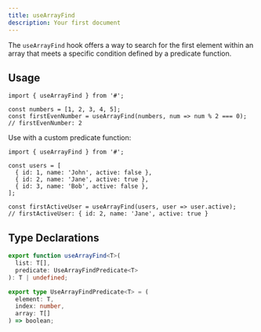 ```yaml
---
title: useArrayFind
description: Your first document
---
```


The `useArrayFind` hook offers a way to search for the first element within an array that meets a specific condition defined by a predicate function.

## Usage

```tsx
import { useArrayFind } from '#';

const numbers = [1, 2, 3, 4, 5];
const firstEvenNumber = useArrayFind(numbers, num => num % 2 === 0);
// firstEvenNumber: 2
```

Use with a custom predicate function:

```tsx
import { useArrayFind } from '#';

const users = [
  { id: 1, name: 'John', active: false },
  { id: 2, name: 'Jane', active: true },
  { id: 3, name: 'Bob', active: false },
];

const firstActiveUser = useArrayFind(users, user => user.active);
// firstActiveUser: { id: 2, name: 'Jane', active: true }
```

## Type Declarations

```typescript
export function useArrayFind<T>(
  list: T[],
  predicate: UseArrayFindPredicate<T>
): T | undefined;

export type UseArrayFindPredicate<T> = (
  element: T,
  index: number,
  array: T[]
) => boolean;
```
